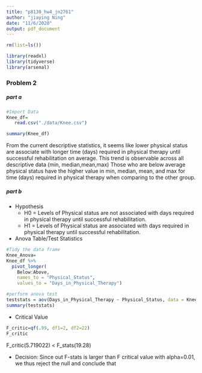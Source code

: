 ```yaml
---
title: "p8130_hw4_jn2761"
author: "jiaying Ning"
date: "11/6/2020"
output: pdf_document
---
```


```r
rm(list=ls())

```

```r
library(readxl)
library(tidyverse)
library(arsenal)
```

### Problem 2

##### part a

```r
#Import Data 
Knee_df=
   read.csv("./data/Knee.csv")
```

```r
summary(Knee_df)
```

From the current descriptive statistics, it seems like lower physical status are associate with longer time (days) required in physical therapy until successful rehabilitation on average. This trend is observable across all descriptive data (min, median,mean,max) Those who are below average physical status have the higher value in min, median, mean, and max for time (days) required in physical therapy when comparing to the other group.

##### part b

* Hypothesis
  + H0 = Levels of Physical status are not associated with days required in physical therapy until successful rehabilitation.
  + H1 = Levels of Physical status are associated with days required in physical therapy until successful rehabilitation.
  
* Anova Table/Test Statistics
  
```r

#Tidy the data frame
Knee_Anova=
Knee_df %>%
  pivot_longer(
    Below:Above,
    names_to = "Physical_Status", 
    values_to = "Days_in_Physical_Therapy") 

#perform anova test
teststats = aov(Days_in_Physical_Therapy ~ Physical_Status, data = Knee_Anova)
summary(teststats)
```

* Critical Value

```r
F_critic=qf(.99, df1=2, df2=22)
F_critic
```

F_critic(5.719022) < F_stats(19.28)

* Decision: Since out F-stats is larger than F critical value with alpha=0.01, we thus reject the null and conclude that 